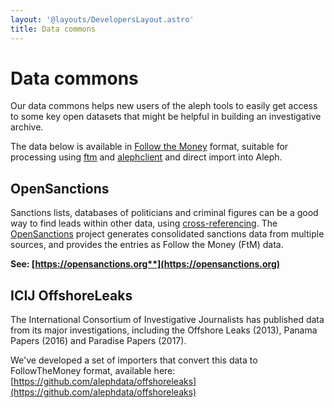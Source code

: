 ```yaml
---
layout: '@layouts/DevelopersLayout.astro'
title: Data commons
---
```


# Data commons

<p class="lead">
  Our data commons helps new users of the aleph tools to easily get access to some key open datasets that might be helpful in building an investigative archive.
</p>

The data below is available in [Follow the Money](/developers/followthemoney/) format, suitable for processing using [ftm](/developers/followthemoney/ftm) and [alephclient](/developers/alephclient) and direct import into Aleph.

## OpenSanctions

Sanctions lists, databases of politicians and criminal figures can be a good way to find leads within other data, using [cross-referencing](/guide/building-out-your-investigation/cross-referencing). The [OpenSanctions](http://opensanctions.org) project generates consolidated sanctions data from multiple sources, and provides the entries as Follow the Money \(FtM\) data.

**See: [https://opensanctions.org**](https://opensanctions.org)**

## ICIJ OffshoreLeaks

The International Consortium of Investigative Journalists has published data from its major investigations, including the Offshore Leaks \(2013\), Panama Papers \(2016\) and Paradise Papers \(2017\).

We've developed a set of importers that convert this data to FollowTheMoney format, available here: [https://github.com/alephdata/offshoreleaks](https://github.com/alephdata/offshoreleaks)
